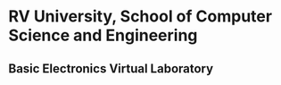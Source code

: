 # RV University, School of Computer Science and Engineering
 
## Basic Electronics Virtual Laboratory
